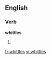 
==English==

===Verb===
'''whittles'''

# {{third-person singular of|whittle}}

[[fr:whittles]]
[[vi:whittles]]